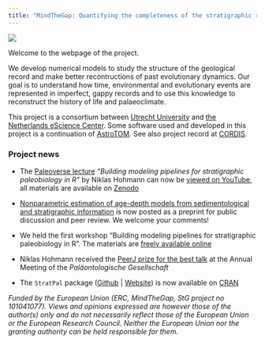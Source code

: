 ```yaml
---
title: "MindTheGap: Quantifying the completeness of the stratigraphic record and its role in reconstructing the tempo and mode of evolution"
---
```


![](img/logo_tree_horizontal_ERC_square.png){fig-alt="MindTheGap project logo"}

Welcome to the webpage of the project.

We develop numerical models to study the structure of the geological record and make better recontructions of past evolutionary dynamics. Our goal is to understand how time, environmental and evolutionary events are represented in imperfect, gappy records and to use this knowledge to reconstruct the history of life and palaeoclimate.

This project is a consortium between [Utrecht University](https://www.uu.nl/en/research/department-of-earth-sciences) and [the Netherlands eScience Center](https://www.esciencecenter.nl/). Some software used and developed in this project is a continuation of [AstroTOM](https://github.com/astro-turing). See also project record at [CORDIS](https://cordis.europa.eu/project/id/101041077).

### Project news

-   The [Paleoverse lecture](https://palaeoverse.org/lectures) *"Building modeling pipelines for stratigraphic paleobiology in R"* by Niklas Hohmann can now be [viewed on YouTube](https://www.youtube.com/watch?v=1H-xnD82fzA), all materials are available on [Zenodo](https://doi.org/10.5281/zenodo.14001502)

-   [Nonparametric estimation of age-depth models from sedimentological and stratigraphic information](https://doi.org/10.5194/egusphere-2024-2857) is now posted as a preprint for public discussion and peer review. We welcome your comments!

-   We held the first workshop "Building modeling pipelines for stratigraphic paleobiology in R". The materials are [freely available online](https://zenodo.org/records/13769443)

-   Niklas Hohmann received the [PeerJ prize for the best talk](https://peerj.com/blog/post/115284889715/peerj-awards-at-palges-2024/) at the Annual Meeting of the *Paläontologische Gesellschaft*

-   The `StratPal` package ([Github](https://github.com/MindTheGap-ERC/StratPal) \| [Website](https://mindthegap-erc.github.io/StratPal/)) is now available on [CRAN](https://cran.r-project.org/package=StratPal)


*Funded by the European Union (ERC, MindTheGap, StG project no 101041077). Views and opinions expressed are however those of the author(s) only and do not necessarily reflect those of the European Union or the European Research Council. Neither the European Union nor the granting authority can be held responsible for them.*

